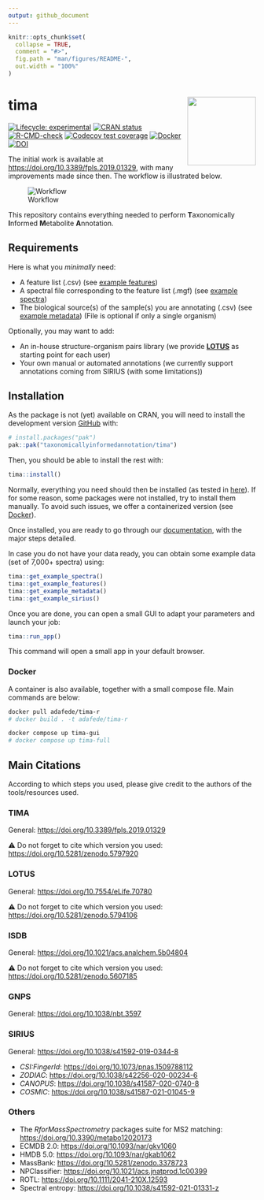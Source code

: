 ```yaml
---
output: github_document
---
```


<!-- README.md is generated from README.Rmd. Please edit that file -->

```r
knitr::opts_chunk$set(
  collapse = TRUE,
  comment = "#>",
  fig.path = "man/figures/README-",
  out.width = "100%"
)
```

# tima <img src='man/figures/logo.svg' align="right" height="139" />

<!-- badges: start -->
[![Lifecycle: experimental](https://img.shields.io/badge/lifecycle-experimental-orange.svg)](https://lifecycle.r-lib.org/articles/stages.html#experimental)
[![CRAN status](https://www.r-pkg.org/badges/version/tima)](https://CRAN.R-project.org/package=tima)
[![R-CMD-check](https://github.com/taxonomicallyinformedannotation/tima/actions/workflows/R-CMD-check.yaml/badge.svg)](https://github.com/taxonomicallyinformedannotation/tima/actions/workflows/R-CMD-check.yaml)
[![Codecov test coverage](https://codecov.io/gh/taxonomicallyinformedannotation/tima/graph/badge.svg)](https://app.codecov.io/gh/taxonomicallyinformedannotation/tima)
[![Docker](https://badgen.net/badge/icon/docker?icon=docker&label)](https://hub.docker.com/r/adafede/tima/)
[![DOI](https://zenodo.org/badge/DOI/10.5281/zenodo.5797920.svg)](https://doi.org/10.5281/zenodo.5797920)
<!-- badges: end -->

The initial work is available at <https://doi.org/10.3389/fpls.2019.01329>, with many improvements made since then.
The workflow is illustrated below.

![Workflow](https://raw.githubusercontent.com/taxonomicallyinformedannotation/tima/main/man/figures/tima.svg)

This repository contains everything needed to perform **T**axonomically **I**nformed **M**etabolite **A**nnotation.

## Requirements

Here is what you *minimally* need:

- A feature list (.csv) (see [example features](https://github.com/taxonomicallyinformedannotation/tima-example-files/blob/main/example_features.csv))
- A spectral file corresponding to the feature list (.mgf) (see [example spectra](https://github.com/taxonomicallyinformedannotation/tima-example-files/blob/main/example_spectra_mini.mgf))
- The biological source(s) of the sample(s) you are annotating (.csv) (see [example metadata](https://github.com/taxonomicallyinformedannotation/tima-example-files/blob/main/example_metadata.tsv)) (File is optional if only a single organism)

Optionally, you may want to add:

- An in-house structure-organism pairs library (we provide **[LOTUS](https://lotusnprod.github.io/lotus-manuscript/)** as starting point for each user)
- Your own manual or automated annotations (we currently support annotations coming from SIRIUS (with some limitations))

## Installation

As the package is not (yet) available on CRAN, you will need to install the development version [GitHub](https://github.com/) with:

``` r
# install.packages("pak")
pak::pak("taxonomicallyinformedannotation/tima")
```

Then, you should be able to install the rest with:

``` r
tima::install()
```

Normally, everything you need should then be installed (as tested in [here](https://github.com/taxonomicallyinformedannotation/tima-r/actions/workflows/external-use.yaml)).
If for some reason, some packages were not installed, try to install them manually.
To avoid such issues, we offer a containerized version (see [Docker](#docker)).

Once installed, you are ready to go through our [documentation](https://taxonomicallyinformedannotation.github.io/tima/articles/), with the major steps detailed.

In case you do not have your data ready, you can obtain some example data (set of 7,000+ spectra) using:

``` r
tima::get_example_spectra()
tima::get_example_features()
tima::get_example_metadata()
tima::get_example_sirius()
```

Once you are done, you can open a small GUI to adapt your parameters and launch your job:

``` r
tima::run_app()
```

This command will open a small app in your default browser.

### Docker

A container is also available, together with a small compose file.
Main commands are below:

``` bash
docker pull adafede/tima-r
# docker build . -t adafede/tima-r
```

``` bash
docker compose up tima-gui
# docker compose up tima-full
```


## Main Citations

According to which steps you used, please give credit to the authors of the tools/resources used.

### TIMA

General: <https://doi.org/10.3389/fpls.2019.01329>

⚠️ Do not forget to cite which version you used: <https://doi.org/10.5281/zenodo.5797920>

### LOTUS

General: <https://doi.org/10.7554/eLife.70780>

⚠️ Do not forget to cite which version you used: <https://doi.org/10.5281/zenodo.5794106>

### ISDB

General: <https://doi.org/10.1021/acs.analchem.5b04804>

⚠️ Do not forget to cite which version you used: <https://doi.org/10.5281/zenodo.5607185>

### GNPS

General: <https://doi.org/10.1038/nbt.3597>

### SIRIUS

General: <https://doi.org/10.1038/s41592-019-0344-8>

- *CSI:FingerId*: <https://doi.org/10.1073/pnas.1509788112>
- *ZODIAC*: <https://doi.org/10.1038/s42256-020-00234-6>
- *CANOPUS*: <https://doi.org/10.1038/s41587-020-0740-8>
- *COSMIC*: <https://doi.org/10.1038/s41587-021-01045-9>

### Others

- The *RforMassSpectrometry* packages suite for MS2 matching: <https://doi.org/10.3390/metabo12020173>
- ECMDB 2.0: <https://doi.org/10.1093/nar/gkv1060>
- HMDB 5.0: <https://doi.org/10.1093/nar/gkab1062>
- MassBank: <https://doi.org/10.5281/zenodo.3378723>
- NPClassifier: <https://doi.org/10.1021/acs.jnatprod.1c00399>
- ROTL: <https://doi.org/10.1111/2041-210X.12593>
- Spectral entropy: <https://doi.org/10.1038/s41592-021-01331-z>
